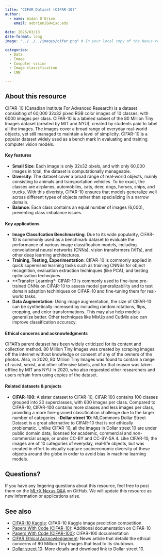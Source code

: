 ```yaml
---
title: "CIFAR Dataset (CIFAR-10)"
author: 
  - name: Aidan O'Brien
    email: aobrien26@wisc.edu
    
date: 2025/03/13
date-format: long
image: "../../../images/cifar.png" # In your local copy of the Nexus repository, add a representative image for this resource to the images folder. Both PNGs and JPGs are acceptable formats. Adjust the filename here from "vincent-van-zalinge-mDohQISBnCk-unsplash.jpg" to the name of your image.

categories: 
  - Data 
  - Image
  - Computer vision
  - Image classification
  - CNN

---
```


## About this resource
CIFAR-10 (Canadian Institute For Advanced Research) is a dataset consisiting of 60,000 32x32 pixed RGB color images of 10 classes, with 6000 images per class. CIFAR-10 is a labeled subset of the 80 Million Tiny Images dataset (created by MIT and NYU), created by students paid to label all the images. The images cover a broad range of everyday real-world objects, yet still managed to maintain a level of simplicity. CIFAR-10 is a popular dataset widely used as a bench mark in evaluating and training computer vision models.

#### Key features
- **Small Size**: Each image is only 32x32 pixels, and with only 60,000 images in total, the dataset is computationally manageable.
- **Diversity**: The dataset cover a broad range of real-world objects, mainly consisting to animals and transportation vehicles. To be exact, the classes are airplanes, automobiles, cats, deer, dogs, horses, ships, and trucks. With this diveristy, CIFAR-10 ensures that models generalize well across different types of objects rather than specializing in a narrow domain.
- **Balance**: Each class contains an equal number of images (6,000), preventing class imbalance issues.

#### Key applications 
- **Image Classifcation Benchmarking**: Due to its wide popularity, CIFAR-10 is commonly used as a benchmark dataset to evaluate the performance of various image classification models, including convolutional neural networks (CNNs), vision transformers (ViTs), and other deep learning architectures.
- **Training, Testing, Experimentation**: CIFAR-10 is commonly applied in quick supervised learning tasks such as training CNNSs for object recognition, evaluation extraction techinques (like PCA), and testing optimization technqiues.
- **Transfer Learning*: CIFAR-10 is commonly used to fine-tune pre-trained CNNs on CIFAR-10 to assess model generalizability and to test domain adaption techiniques on CIFAR-10 and fine-tuning them for real-world tasks.
- **Data Augmentation**: Using image augmentation, the size of CIFAR-10 can be synthetically increased by including random rotations, flips, cropping, and color transformations. This may also help models generalize better. Other techniques like MixUp and CutMix also can improve classification accuracy.


#### Ethical concerns and acknowledgments
CIFAR's parent dataset has been widely criticized for its content and collection method. 80 Million Tiny Images was created by scraping images off the internet without knowledge or consent of any of the owners of the photos. Also, in 2020, 80 Million Tiny Images was found to contain a range of racist, sexist, and other offensive labels, and for that reason was taken offline by MIT ans NYU in 2020, who also requested other researchers and users refrain from using copies of the dataset.

#### Related datasets & projects
- **CIFAR-100**: A sister dataset to CIFAR-10, CIFAR 100 contains 100 classes grouped into 20 superclasses, with 600 images per class. Compared to CIFAR-10, CIFAR-100 contains more classes and less images per class, providing a more fine-grained classification challenge due to the larger number of categories.
-**Dollar street 10**: MLCommons Dollar Street Dataset is a great alternative to CIFAR-10 that is not ethically problematic. Unlike CIFAR-10, all the images in Dollar street 10 are under public domain data, licensed for academic, commercial and non-commercial usage, or under CC-BY and CC-BY-SA 4. Like CIFAR-10, the images are of 10 categories of everyday, real-life objects, but was created in effort to visually capture socioeconomic diversity of these objects around the globe in order to avoid bias in machine learning models.

## Questions?
If you have any lingering questions about this resource, feel free to post them on the [ML+X Nexus Q&A](https://github.com/UW-Madison-DataScience/ML-X-Nexus/discussions/categories/q-a) on GitHub. We will update this resource as new information or applications arise.

## See also
<!-- MARKDOWN COMMENT: Please Check the existing resources on Nexus to see if any other related resources (e.g., related books/videos, blog posts commenting on the resource, alternative approaches/frameworks, etc.) should be linked below. You may also link to resources which aren't currently on the Nexus platform, if applicable. However, if you're feeling ambitious, you may wish to post those to Nexus as well!  -->
- [CIFAR-10 Kaggle](https://www.kaggle.com/c/cifar-10/): CIFAR-10 Kaggle image prediction competition.
- [Papers With Code (CIFAR-10)](https://paperswithcode.com/dataset/cifar-10): Additional documentation on CIFAR-10
- [Papers With Code (CIFAR-100)](https://paperswithcode.com/dataset/cifar-100): CIFAR-100 documentation
- [CIFAR Ethical Acknowledgement](https://venturebeat.com/ai/mit-takes-down-80-million-tiny-images-data-set-due-to-racist-and-offensive-content/): News article that detaild the ethical concerns of 80 Million Tiny Images that lead to its shutdown.
- [Dollar street 10](https://zenodo.org/records/10970014): More details and download link to Dollar street 10.
